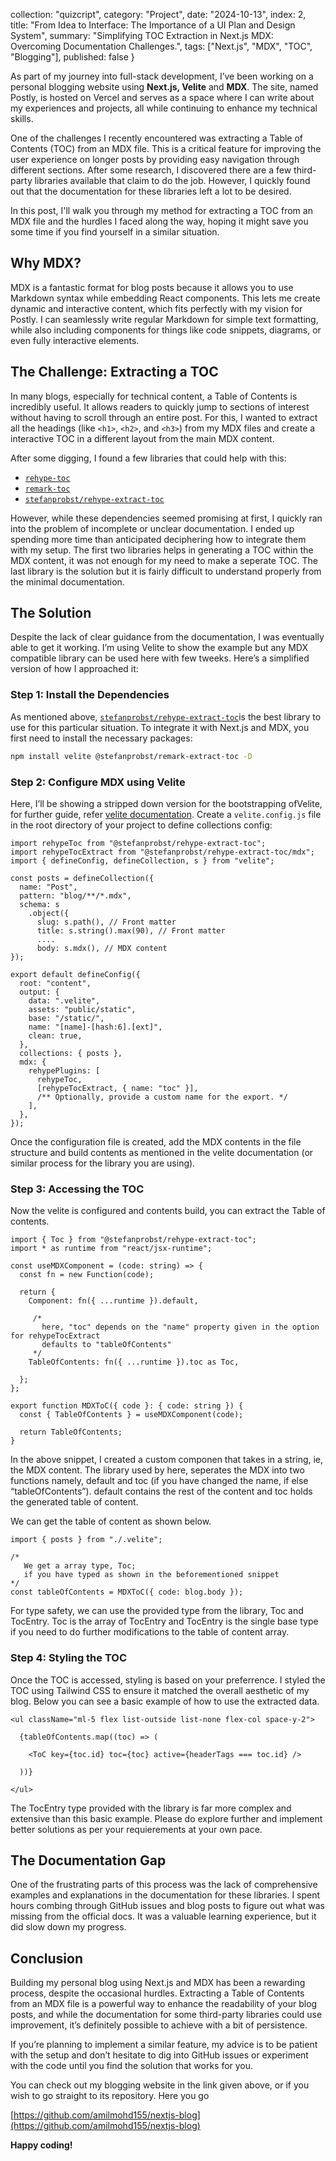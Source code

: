   collection: "quizcript",
  category: "Project",
  date: "2024-10-13",
  index: 2,
  title: "From Idea to Interface: The Importance of a UI Plan and Design System",
  summary: "Simplifying TOC Extraction in Next.js MDX: Overcoming Documentation Challenges.",
  tags: ["Next.js", "MDX", "TOC", "Blogging"],
  published: false
}


As part of my journey into full-stack development, I’ve been working on a personal blogging website using **Next.js, Velite** and **MDX**. The site, named Postly, is hosted on Vercel and serves as a space where I can write about my experiences and projects, all while continuing to enhance my technical skills.

One of the challenges I recently encountered was extracting a Table of Contents (TOC) from an MDX file. This is a critical feature for improving the user experience on longer posts by providing easy navigation through different sections. After some research, I discovered there are a few third-party libraries available that claim to do the job. However, I quickly found out that the documentation for these libraries left a lot to be desired.

In this post, I'll walk you through my method for extracting a TOC from an MDX file and the hurdles I faced along the way, hoping it might save you some time if you find yourself in a similar situation.

## **Why MDX?**

MDX is a fantastic format for blog posts because it allows you to use Markdown syntax while embedding React components. This lets me create dynamic and interactive content, which fits perfectly with my vision for Postly. I can seamlessly write regular Markdown for simple text formatting, while also including components for things like code snippets, diagrams, or even fully interactive elements.

## The Challenge: Extracting a TOC

In many blogs, especially for technical content, a Table of Contents is incredibly useful. It allows readers to quickly jump to sections of interest without having to scroll through an entire post. For this, I wanted to extract all the headings (like `<h1>`, `<h2>`, and `<h3>`) from my MDX files and create a interactive TOC in a different layout from the main MDX content.

After some digging, I found a few libraries that could help with this:

* [`rehype-toc`](https://www.npmjs.com/package/rehype-toc)
* [`remark-toc`](https://www.npmjs.com/package/remark-toc)
* [`stefanprobst/rehype-extract-toc`](https://www.npmjs.com/package/@stefanprobst/rehype-extract-toc)

However, while these dependencies seemed promising at first, I quickly ran into the problem of incomplete or unclear documentation. I ended up spending more time than anticipated deciphering how to integrate them with my setup. The first two libraries helps in generating a TOC within the MDX content, it was not enough for my need to make a seperate TOC. The last library is the solution but it is fairly difficult to understand properly from the minimal documentation.

## The Solution

Despite the lack of clear guidance from the documentation, I was eventually able to get it working. I’m using Velite to show the example but any MDX compatible library can be used here with few tweeks. Here’s a simplified version of how I approached it:

### Step 1: Install the Dependencies

As mentioned above, [`stefanprobst/rehype-extract-toc`](https://www.npmjs.com/package/@stefanprobst/rehype-extract-toc)is the best library to use for this particular situation. To integrate it with Next.js and MDX, you first need to install the necessary packages:

```sh
npm install velite @stefanprobst/remark-extract-toc -D
```

### Step 2: Configure MDX using Velite

Here, I’ll be showing a stripped down version for the bootstrapping ofVelite, for further guide, refer [velite documentation](https://velite.js.org/guide/quick-start). Create a `velite.config.js` file in the root directory of your project to define collections config:



```tsx
import rehypeToc from "@stefanprobst/rehype-extract-toc";
import rehypeTocExtract from "@stefanprobst/rehype-extract-toc/mdx";
import { defineConfig, defineCollection, s } from "velite";

const posts = defineCollection({
  name: "Post",
  pattern: "blog/**/*.mdx",
  schema: s
    .object({
      slug: s.path(), // Front matter
      title: s.string().max(90), // Front matter
      ....
      body: s.mdx(), // MDX content
});

export default defineConfig({
  root: "content",
  output: {
    data: ".velite",
    assets: "public/static",
    base: "/static/",
    name: "[name]-[hash:6].[ext]",
    clean: true,
  },
  collections: { posts },
  mdx: {
    rehypePlugins: [
      rehypeToc,
      [rehypeTocExtract, { name: "toc" }], 
      /** Optionally, provide a custom name for the export. */
    ],
  },
});
```



Once the configuration file is created, add the MDX contents in the file structure and build contents as mentioned in the velite documentation (or similar process for the library you are using).

### Step 3: Accessing the TOC

Now the velite is configured and contents build, you can extract the Table of contents.



```tsx
import { Toc } from "@stefanprobst/rehype-extract-toc";
import * as runtime from "react/jsx-runtime";

const useMDXComponent = (code: string) => {
  const fn = new Function(code);

  return {
    Component: fn({ ...runtime }).default,

     /* 
       here, "toc" depends on the "name" property given in the option for rehypeTocExtract
       defaults to "tableOfContents"
     */
    TableOfContents: fn({ ...runtime }).toc as Toc, 
    
  };
};

export function MDXToC({ code }: { code: string }) {
  const { TableOfContents } = useMDXComponent(code);

  return TableOfContents;
}
```



In the above snippet, I created a custom componen that takes in a string, ie, the MDX content. The library used by here, seperates the MDX into two functions namely, default and toc (if you have changed the name, if else “tableOfContents”). default contains the rest of the content and toc holds the generated table of content.

We can get the table of content as shown below.



```tsx
import { posts } from "./.velite";

/* 
   We get a array type, Toc; 
   if you have typed as shown in the beforementioned snippet
*/
const tableOfContents = MDXToC({ code: blog.body }); 
```



For type safety, we can use the provided type from the library, Toc and TocEntry. Toc is the array of TocEntry and TocEntry is the single base type if you need to do further modifications to the table of content array.

### Step 4: Styling the TOC

Once the TOC is accessed, styling is based on your preferrence. I styled the TOC using Tailwind CSS to ensure it matched the overall aesthetic of my blog. Below you can see a basic example of how to use the extracted data.



```tsx
<ul className="ml-5 flex list-outside list-none flex-col space-y-2">

  {tableOfContents.map((toc) => (

    <ToC key={toc.id} toc={toc} active={headerTags === toc.id} />

  ))}

</ul>
```



The TocEntry type provided with the library is far more complex and extensive than this basic example. Please do explore further and implement better solutions as per your requierements at your own pace.

## The Documentation Gap

One of the frustrating parts of this process was the lack of comprehensive examples and explanations in the documentation for these libraries. I spent hours combing through GitHub issues and blog posts to figure out what was missing from the official docs. It was a valuable learning experience, but it did slow down my progress.

## Conclusion

Building my personal blog using Next.js and MDX has been a rewarding process, despite the occasional hurdles. Extracting a Table of Contents from an MDX file is a powerful way to enhance the readability of your blog posts, and while the documentation for some third-party libraries could use improvement, it’s definitely possible to achieve with a bit of persistence.

If you’re planning to implement a similar feature, my advice is to be patient with the setup and don’t hesitate to dig into GitHub issues or experiment with the code until you find the solution that works for you.

You can check out my blogging website in the link given above, or if you wish to go straight to its repository. Here you go

[https://github.com/amilmohd155/nextjs-blog](https://github.com/amilmohd155/nextjs-blog)

**Happy coding!**